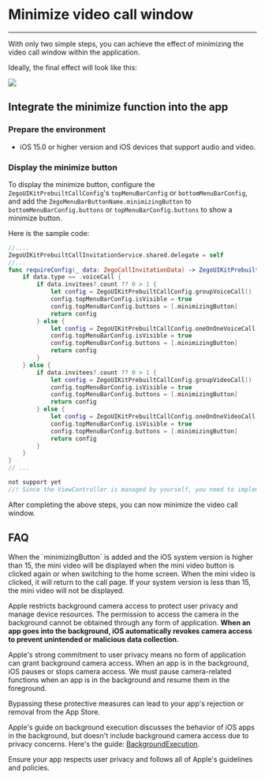 # Minimize video call window

- - -

With only two simple steps, you can achieve the effect of minimizing the video call window within the application.

Ideally, the final effect will look like this:

<Frame width="300" height="auto" caption=""><img src="https://storage.zego.im/sdk-doc/Pics/zegocloud/call/ios_minimize.gif" /></Frame>

## Integrate the minimize function into the app

### Prepare the environment
- iOS 15.0 or higher version and iOS devices that support audio and video.

### Display the minimize button

To display the minimize button, configure the `ZegoUIKitPrebuiltCallConfig`'s `topMenuBarConfig` or `bottomMenuBarConfig`, and add the `ZegoMenuBarButtonName.minimizingButton` to  `bottomMenuBarConfig.buttons` or `topMenuBarConfig.buttons` to show a minimize button.

Here is the sample code:
<CodeGroup>

```swift title="With call invitation"
//....
ZegoUIKitPrebuiltCallInvitationService.shared.delegate = self
//...
func requireConfig(_ data: ZegoCallInvitationData) -> ZegoUIKitPrebuiltCallConfig {
    if data.type == .voiceCall {
        if data.invitees?.count ?? 0 > 1 {
            let config = ZegoUIKitPrebuiltCallConfig.groupVoiceCall()
            config.topMenuBarConfig.isVisible = true
            config.topMenuBarConfig.buttons = [.minimizingButton]
            return config
        } else {
            let config = ZegoUIKitPrebuiltCallConfig.oneOnOneVoiceCall()
            config.topMenuBarConfig.isVisible = true
            config.topMenuBarConfig.buttons = [.minimizingButton]
            return config
        }
    } else {
        if data.invitees?.count ?? 0 > 1 {
            let config = ZegoUIKitPrebuiltCallConfig.groupVideoCall()
            config.topMenuBarConfig.isVisible = true
            config.topMenuBarConfig.buttons = [.minimizingButton]
            return config
        } else {
            let config = ZegoUIKitPrebuiltCallConfig.oneOnOneVideoCall()
            config.topMenuBarConfig.isVisible = true
            config.topMenuBarConfig.buttons = [.minimizingButton]
            return config
        }
    }
}
// ...

```

```swift title="Basic call"
not support yet
//! Since the ViewController is managed by yourself, you need to implement the minimizing logic of the ViewController yourself.
```
</CodeGroup>

After completing the above steps, you can now minimize the video call window.


## FAQ

<Accordion title="When will the mini video be displayed" defaultOpen="false">
When the `minimizingButton` is added and the iOS system version is higher than 15, the mini video will be displayed when the mini video button is clicked again or when switching to the home screen. When the mini video is clicked, it will return to the call page. If your system version is less than 15, the mini video will not be displayed.

</Accordion>

<Accordion title="Why doesn't support opening camera when the app is in the background?" defaultOpen="false">

<Warning title="Warning">

Apple restricts background camera access to protect user privacy and manage device resources. The permission to access the camera in the background cannot be obtained through any form of application. **When an app goes into the background, iOS automatically revokes camera access to prevent unintended or malicious data collection.**

</Warning>



Apple's strong commitment to user privacy means no form of application can grant background camera access. When an app is in the background, iOS pauses or stops camera access. We must pause camera-related functions when an app is in the background and resume them in the foreground.

Bypassing these protective measures can lead to your app's rejection or removal from the App Store.

Apple's guide on background execution discusses the behavior of iOS apps in the background, but doesn't include background camera access due to privacy concerns. Here's the guide: [BackgroundExecution](https://developer.apple.com/documentation/uikit/app_and_environment/scenes/preparing_your_ui_to_run_in_the_background).

Ensure your app respects user privacy and follows all of Apple's guidelines and policies.
</Accordion>

